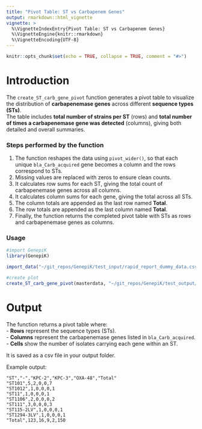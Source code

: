 ```yaml
---
title: "Pivot Table: ST vs Carbapenem Genes"
output: rmarkdown::html_vignette
vignette: >
  %\VignetteIndexEntry{Pivot Table: ST vs Carbapenem Genes}
  %\VignetteEngine{knitr::rmarkdown}
  %\VignetteEncoding{UTF-8}
---
```


```r
knitr::opts_chunk$set(echo = TRUE, collapse = TRUE, comment = "#>")
```

# Introduction

The `create_ST_carb_gene_pivot` function generates a pivot table to visualize the distribution of **carbapenemase genes** across different **sequence types (STs)**.\
The table includes **total number of strains per ST** (rows) and **total number of times a carbapenemase gene was detected** (columns), giving both detailed and overall summaries.

### Steps performed by the function

1.  The function reshapes the data using `pivot_wider()`, so that each unique `bla_Carb_acquired` gene becomes a column and the rows correspond to STs.\
2.  Missing values are replaced with zeros to ensure clean counts.\
3.  It calculates row sums for each ST, giving the total count of carbapenemase genes across all columns.\
4.  It calculates column sums for each gene, giving the total across all STs.\
5.  The column totals are appended as the last row named **Total**.\
6.  The row totals are appended as the last column named **Total**.\
7.  Finally, the function returns the completed pivot table with STs as rows and carbapenemase genes as columns.

### Usage

```r
#import GenepiK
library(GenepiK)

import_data("~/git_repos/GenepiK/test_input/rapid_report_dummy_data.csv", "~/git_repos/")
```

```r
#create plot
create_ST_carb_gene_pivot(masterdata, "~/git_repos/GenepiK/test_output/")
```

# Output

The function returns a pivot table where:\
- **Rows** represent the sequence types (STs).\
- **Columns** represent the carbapenemase genes listed in `bla_Carb_acquired`.\
- **Cells** show the number of isolates carrying each gene within an ST.

It is saved as a csv file in your output folder.

Example output:

```csv
"ST","-","KPC-2","KPC-3","OXA-48","Total"
"ST101",5,2,0,0,7
"ST1012",1,0,0,0,1
"ST11",1,0,0,0,1
"ST1106",2,0,0,0,2
"ST111",3,0,0,0,3
"ST115-2LV",1,0,0,0,1
"ST1294-3LV",1,0,0,0,1
"Total",123,16,9,2,150
```
